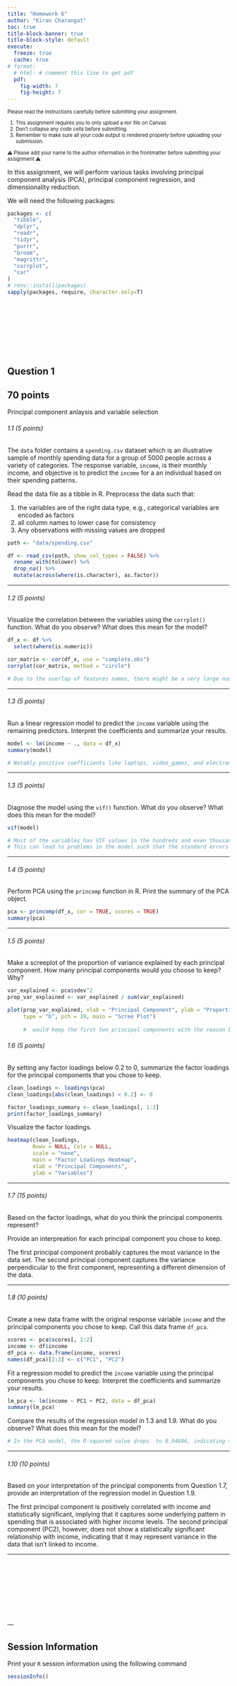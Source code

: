 ```yaml
---
title: "Homework 6"
author: "Kiran Charangat"
toc: true
title-block-banner: true
title-block-style: default
execute: 
  freeze: true
  cache: true
# format:
  # html: # comment this line to get pdf
  pdf: 
    fig-width: 7
    fig-height: 7
---
```


::: {.callout-important style="font-size: 0.8em;"}
Please read the instructions carefully before submitting your assignment.

1.  This assignment requires you to only upload a `PDF` file on Canvas
2.  Don't collapse any code cells before submitting.
3.  Remember to make sure all your code output is rendered properly before uploading your submission.

⚠️ Please add your name to the author information in the frontmatter before submitting your assignment ⚠️
:::

In this assignment, we will perform various tasks involving principal component analysis (PCA), principal component regression, and dimensionality reduction.

We will need the following packages:

```R
packages <- c(
  "tibble",
  "dplyr", 
  "readr", 
  "tidyr", 
  "purrr", 
  "broom",
  "magrittr",
  "corrplot",
  "car"
)
# renv::install(packages)
sapply(packages, require, character.only=T)
```

## <br><br><br><br>

## Question 1

::: callout-tip
## 70 points

Principal component anlaysis and variable selection
:::

###### 1.1 (5 points)

The `data` folder contains a `spending.csv` dataset which is an illustrative sample of monthly spending data for a group of $5000$ people across a variety of categories. The response variable, `income`, is their monthly income, and objective is to predict the `income` for a an individual based on their spending patterns.

Read the data file as a tibble in R. Preprocess the data such that:

1.  the variables are of the right data type, e.g., categorical variables are encoded as factors
2.  all column names to lower case for consistency
3.  Any observations with missing values are dropped

```R
path <- "data/spending.csv"

df <- read_csv(path, show_col_types = FALSE) %>%
  rename_with(tolower) %>%
  drop_na() %>%
  mutate(across(where(is.character), as.factor))

```

------------------------------------------------------------------------

###### 1.2 (5 points)

Visualize the correlation between the variables using the `corrplot()` function. What do you observe? What does this mean for the model?

```R
df_x <- df %>%
  select(where(is.numeric))

cor_matrix <- cor(df_x, use = "complete.obs")  
corrplot(cor_matrix, method = "circle")

# Due to the overlap of features names, there might be a very large number of variables whicch could imply a very complex model if all these features are to be used.
```

------------------------------------------------------------------------

###### 1.3 (5 points)

Run a linear regression model to predict the `income` variable using the remaining predictors. Interpret the coefficients and summarize your results.

```R
model <- lm(income ~ ., data = df_x)
summary(model)

# Notably positive coefficients like laptops, video_games, and electronics suggest that spending on technological items suggest a strong positive correlation with income


```

------------------------------------------------------------------------

###### 1.3 (5 points)

Diagnose the model using the `vif()` function. What do you observe? What does this mean for the model?

```R
vif(model)

# Most of the variables hav VIF values in the hundreds and even thousands which indicates strong multicollinearity
# This can lead to problems in the model such that the standard errors of the coefficients are probably inflated, making it harder to detect significant predictors
```

------------------------------------------------------------------------

###### 1.4 (5 points)

Perform PCA using the `princomp` function in R. Print the summary of the PCA object.

```R
pca <- princomp(df_x, cor = TRUE, scores = TRUE)
summary(pca)
```

------------------------------------------------------------------------

###### 1.5 (5 points)

Make a screeplot of the proportion of variance explained by each principal component. How many principal components would you choose to keep? Why?

```R
var_explained <- pca$sdev^2
prop_var_explained <- var_explained / sum(var_explained)

plot(prop_var_explained, xlab = "Principal Component", ylab = "Proportion of Variance Explained",
     type = "b", pch = 19, main = "Scree Plot")
     
     #  would keep the first two principal components with the reason being that  the first component explains  more variance than the others, and the second component has more of a contribution before it lowers in proportion of variance explained.
```

###### 1.6 (5 points)

By setting any factor loadings below $0.2$ to $0$, summarize the factor loadings for the principal components that you chose to keep.

```R
clean_loadings <- loadings(pca)
clean_loadings[abs(clean_loadings) < 0.2] <- 0

factor_loadings_summary <- clean_loadings[, 1:2]
print(factor_loadings_summary)
```

Visualize the factor loadings.

```R
heatmap(clean_loadings, 
        Rowv = NULL, Colv = NULL, 
        scale = "none", 
        main = "Factor Loadings Heatmap",
        xlab = "Principal Components", 
        ylab = "Variables")
```

------------------------------------------------------------------------

###### 1.7 (15 points)

Based on the factor loadings, what do you think the principal components represent?

Provide an interpreation for each principal component you chose to keep.

The first principal component probably captures the most variance in the data set. The second principal component captures the variance perpendicular to the first component, representing a different dimension of the data.

------------------------------------------------------------------------

###### 1.8 (10 points)

Create a new data frame with the original response variable `income` and the principal components you chose to keep. Call this data frame `df_pca`.

```R
scores <- pca$scores[, 1:2]
income <- df$income
df_pca <- data.frame(income, scores)
names(df_pca)[2:3] <- c("PC1", "PC2")
```

Fit a regression model to predict the `income` variable using the principal components you chose to keep. Interpret the coefficients and summarize your results.

```R
lm_pca <- lm(income ~ PC1 + PC2, data = df_pca)
summary(lm_pca)
```

Compare the results of the regression model in 1.3 and 1.9. What do you observe? What does this mean for the model?

```R
# In the PCA model, the R-squared value drops  to 0.04696, indicating that the two principal components only explain about 4.7% of the variability in income.The PCA model is more generalizable, however, but needs improvement in predictive accuracy
```

------------------------------------------------------------------------

###### 1.10 (10 points)

Based on your interpretation of the principal components from Question 1.7, provide an interpretation of the regression model in Question 1.9.

The first principal component is positively correlated with income and statistically significant, implying that it captures some underlying pattern in spending that is associated with higher income levels. The second principal component (PC2), however, does not show a statistically significant relationship with income, indicating that it may represent variance in the data that isn't linked to income.

------------------------------------------------------------------------

::: {.hidden unless-format="pdf"}
\pagebreak
:::

<br><br><br><br> <br><br><br><br> ---

::: {.callout-note collapse="true"}
## Session Information

Print your `R` session information using the following command

```R
sessionInfo()
```
:::
